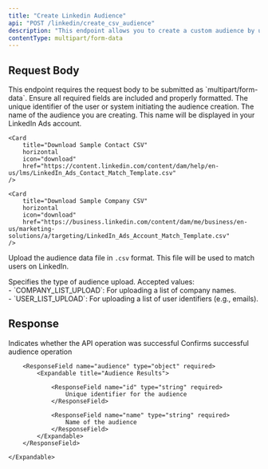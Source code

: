 ```yaml
---
title: "Create Linkedin Audience"
api: "POST /linkedin/create_csv_audience"
description: "This endpoint allows you to create a custom audience by uploading a CSV file. The uploaded data is processed and matched against platform records to build a targeted audience for advertising purposes."
contentType: multipart/form-data
---
```


## Request Body

<Note>
	This endpoint requires the request body to be submitted as
	`multipart/form-data`. Ensure all required fields are included and properly
	formatted.
</Note>

<ParamField body="userId" type="string" required>
	The unique identifier of the user or system initiating the audience
	creation.
</ParamField>

<ParamField body="audienceName" type="string" required>
	The name of the audience you are creating. This name will be displayed in
	your LinkedIn Ads account.
</ParamField>

<ParamField body="csvFile" type="file" required>

    <Card
        title="Download Sample Contact CSV"
    	horizontal
        icon="download"
        href="https://content.linkedin.com/content/dam/help/en-us/lms/LinkedIn_Ads_Contact_Match_Template.csv"
    />

    <Card
        title="Download Sample Company CSV"
    	horizontal
        icon="download"
        href="https://business.linkedin.com/content/dam/me/business/en-us/marketing-solutions/a/targeting/LinkedIn_Ads_Account_Match_Template.csv"
    />

Upload the audience data file in `.csv` format. This file will be used to match users on LinkedIn.

</ParamField>

<ParamField body="type" type="string" required>
	Specifies the type of audience upload. Accepted values: <br />-
	`COMPANY_LIST_UPLOAD`: For uploading a list of company names.
	<br />- `USER_LIST_UPLOAD`: For uploading a list of user identifiers (e.g., emails).
</ParamField>

## Response

<ResponseField name="success" type="boolean" required>
	Indicates whether the API operation was successful
</ResponseField>

<ResponseField name="results" type="object" required>
	<Expandable title="Audience Results">
		<ResponseField name="success" type="boolean" required>
			Confirms successful audience operation
		</ResponseField>

        <ResponseField name="audience" type="object" required>
            <Expandable title="Audience Results">

                <ResponseField name="id" type="string" required>
                    Unique identifier for the audience
                </ResponseField>

                <ResponseField name="name" type="string" required>
                    Name of the audience
                </ResponseField>
            </Expandable>
        </ResponseField>

    </Expandable>

</ResponseField>
